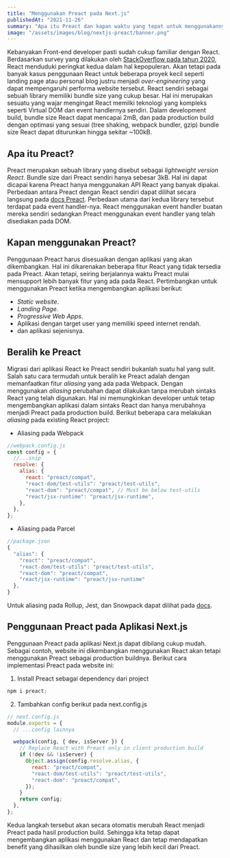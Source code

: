```yaml
---
title: "Menggunakan Preact pada Next.js"
publishedAt: "2021-11-26"
summary: "Apa itu Preact dan kapan waktu yang tepat untuk menggunakannya."
image: "/assets/images/blog/nextjs-preact/banner.png"
---
```


Kebanyakan Front-end developer pasti sudah cukup familiar dengan React.
Berdasarkan survey yang dilakukan oleh [StackOverflow pada tahun 2020](https://insights.stackoverflow.com/survey/2020#technology-web-frameworks-all-respondents2),
React menduduki peringkat kedua dalam hal kepopuleran.
Akan tetapi pada banyak kasus penggunaan React untuk beberapa proyek kecil seperti landing page atau personal blog
justru menjadi _over-engineering_ yang dapat mempengaruhi performa website tersebut.
React sendiri sebagai sebuah library memiliki bundle size yang cukup besar.
Hal ini merupakan sesuatu yang wajar mengingat React memilki teknologi yang kompleks seperti Virtual DOM dan event handlernya sendiri.
Dalam development build, bundle size React dapat mencapai 2mB, dan pada production build dengan optimasi yang sesuai (tree shaking, webpack bundler, gzip)
bundle size React dapat diturunkan hingga sekitar ~100kB.

## Apa itu Preact?

Preact merupakan sebuah library yang disebut sebagai _lightweight version React_.
Bundle size dari Preact sendiri hanya sebesar 3kB.
Hal ini dapat dicapai karena Preact hanya menggunakan API React yang banyak dipakai.
Perbedaan antara Preact dengan React sendiri dapat dilihat secara langsung pada [docs Preact](https://preactjs.com/guide/v10/differences-to-react#main-differences).
Perbedaan utama dari kedua library tersebut terdapat pada event handler-nya.
React menggunakan event handler buatan mereka sendiri sedangkan Preact menggunakan event handler yang telah disediakan pada DOM.

## Kapan menggunakan Preact?

Penggunaan Preact harus disesuaikan dengan aplikasi yang akan dikembangkan.
Hal ini dikarenakan beberapa fitur React yang tidak tersedia pada Preact.
Akan tetapi, seiring berjalannya waktu Preact mulai mensupport lebih banyak fitur yang ada pada React.
Pertimbangkan untuk menggunakan Preact ketika mengembangkan aplikasi berikut:

- _Static website_.
- _Landing Page_.
- _Progressive Web Apps_.
- Aplikasi dengan target user yang memiliki speed internet rendah.
- dan aplikasi sejenisnya.

## Beralih ke Preact

Migrasi dari aplikasi React ke Preact sendiri bukanlah suatu hal yang sulit.
Salah satu cara termudah untuk beralih ke Preact adalah dengan memanfaatkan fitur _aliasing_ yang ada pada Webpack.
Dengan menggunakan _aliasing_ perubahan dapat dilakukan tanpa merubah sintaks React yang telah digunakan.
Hal ini memungkinkan developer untuk tetap mengembangkan aplikasi dalam sintaks React dan hanya merubahnya menjadi
Preact pada production build.
Berikut beberapa cara melakukan _aliasing_ pada existing React project:

- Aliasing pada Webpack

```javascript
//webpack.config.js
const config = {
  //...snip
  resolve: {
    alias: {
      react: "preact/compat",
      "react-dom/test-utils": "preact/test-utils",
      "react-dom": "preact/compat", // Must be below test-utils
      "react/jsx-runtime": "preact/jsx-runtime",
    },
  },
};
```

- Aliasing pada Parcel

```javascript
//package.json
{
  "alias": {
    "react": "preact/compat",
    "react-dom/test-utils": "preact/test-utils",
    "react-dom": "preact/compat",
    "react/jsx-runtime": "preact/jsx-runtime"
  },
}
```

Untuk aliasing pada Rollup, Jest, dan Snowpack dapat dilihat pada [docs](https://preactjs.com/guide/v10/getting-started#aliasing-react-to-preact).

## Penggunaan Preact pada Aplikasi Next.js

Penggunaan Preact pada aplikasi Next.js dapat dibilang cukup mudah.
Sebagai contoh, website ini dikembangkan menggunakan React akan tetapi menggunakan Preact sebagai production buildnya.
Berikut cara implementasi Preact pada website ini:

1. Install Preact sebagai dependency dari project

```javascript
npm i preact;
```

2. Tambahkan config berikut pada next.config.js

```javascript
// next.config.js
module.exports = {
  // ...config lainnya

  webpack(config, { dev, isServer }) {
    // Replace React with Preact only in client production build
    if (!dev && !isServer) {
      Object.assign(config.resolve.alias, {
        react: "preact/compat",
        "react-dom/test-utils": "preact/test-utils",
        "react-dom": "preact/compat",
      });
    }
    return config;
  },
};
```

Kedua langkah tersebut akan secara otomatis merubah React menjadi Preact pada hasil production build.
Sehingga kita tetap dapat mengembangkan aplikasi menggunakan React dan tetap mendapatkan benefit
yang dihasilkan oleh bundle size yang lebih kecil dari Preact.
